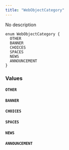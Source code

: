```yaml
---
title: "WebObjectCategory"
---
```


No description

```
enum WebObjectCategory {
  OTHER
  BANNER
  CHOICES
  SPACES
  NEWS
  ANNOUNCEMENT
}

```

### Values[](#values "Direct link to heading")

#### `OTHER`[](#other "Direct link to heading")

#### `BANNER`[](#banner "Direct link to heading")

#### `CHOICES`[](#choices "Direct link to heading")

#### `SPACES`[](#spaces "Direct link to heading")

#### `NEWS`[](#news "Direct link to heading")

#### `ANNOUNCEMENT`[](#announcement "Direct link to heading")
